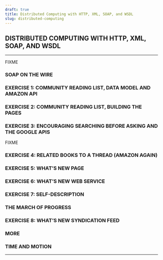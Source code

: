 ```yaml
---
draft: true
title: Distributed Computing with HTTP, XML, SOAP, and WSDL
slug: distributed-computing
---
```



## DISTRIBUTED COMPUTING WITH HTTP, XML, SOAP, AND WSDL

------------------------------------------------------------------------

FIXME

### SOAP ON THE WIRE

### EXERCISE 1: COMMUNITY READING LIST, DATA MODEL AND AMAZON API

### EXERCISE 2: COMMUNITY READING LIST, BUILDING THE PAGES

### EXERCISE 3: ENCOURAGING SEARCHING BEFORE ASKING AND THE GOOGLE APIS

FIXME

### EXERCISE 4: RELATED BOOKS TO A THREAD (AMAZON AGAIN)

### EXERCISE 5: WHAT’S NEW PAGE

### EXERCISE 6: WHAT’S NEW WEB SERVICE

### EXERCISE 7: SELF-DESCRIPTION

### THE MARCH OF PROGRESS

### EXERCISE 8: WHAT’S NEW SYNDICATION FEED

### MORE

### TIME AND MOTION

------------------------------------------------------------------------
